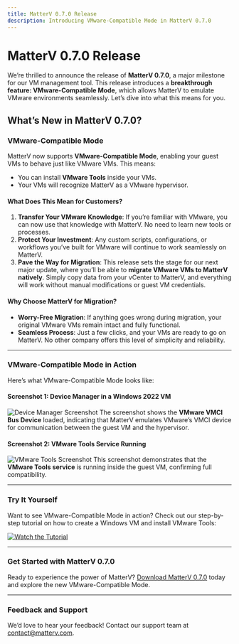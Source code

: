 ```yaml
---
title: MatterV 0.7.0 Release
description: Introducing VMware-Compatible Mode in MatterV 0.7.0
---
```


# MatterV 0.7.0 Release

We’re thrilled to announce the release of **MatterV 0.7.0**, a major milestone for our VM management tool. This release introduces a **breakthrough feature: VMware-Compatible Mode**, which allows MatterV to emulate VMware environments seamlessly. Let’s dive into what this means for you.

## What’s New in MatterV 0.7.0?

### VMware-Compatible Mode
MatterV now supports **VMware-Compatible Mode**, enabling your guest VMs to behave just like VMware VMs. This means:
- You can install **VMware Tools** inside your VMs.
- Your VMs will recognize MatterV as a VMware hypervisor.

#### What Does This Mean for Customers?
1. **Transfer Your VMware Knowledge**: If you’re familiar with VMware, you can now use that knowledge with MatterV. No need to learn new tools or processes.
2. **Protect Your Investment**: Any custom scripts, configurations, or workflows you’ve built for VMware will continue to work seamlessly on MatterV.
3. **Pave the Way for Migration**: This release sets the stage for our next major update, where you’ll be able to **migrate VMware VMs to MatterV natively**. Simply copy data from your vCenter to MatterV, and everything will work without manual modifications or guest VM credentials.

#### Why Choose MatterV for Migration?
- **Worry-Free Migration**: If anything goes wrong during migration, your original VMware VMs remain intact and fully functional.
- **Seamless Process**: Just a few clicks, and your VMs are ready to go on MatterV. No other company offers this level of simplicity and reliability.

---

### VMware-Compatible Mode in Action
Here’s what VMware-Compatible Mode looks like:

#### Screenshot 1: Device Manager in a Windows 2022 VM
![Device Manager Screenshot](@assets/images/vmci-loaded.png)
The screenshot shows the **VMware VMCI Bus Device** loaded, indicating that MatterV emulates VMware’s VMCI device for communication between the guest VM and the hypervisor.

#### Screenshot 2: VMware Tools Service Running
![VMware Tools Screenshot](@assets/images/vmware-tools-running.png)
This screenshot demonstrates that the **VMware Tools service** is running inside the guest VM, confirming full compatibility.

---

### Try It Yourself
Want to see VMware-Compatible Mode in action? Check out our step-by-step tutorial on how to create a Windows VM and install VMware Tools:

[![Watch the Tutorial](https://img.youtube.com/vi/1_J8HsfDjMA/0.jpg)](https://www.youtube.com/watch?v=1_J8HsfDjMA)

---

### Get Started with MatterV 0.7.0
Ready to experience the power of MatterV? [Download MatterV 0.7.0](#) today and explore the new VMware-Compatible Mode.

---

### Feedback and Support
We’d love to hear your feedback! Contact our support team at [contact@matterv.com](#).
